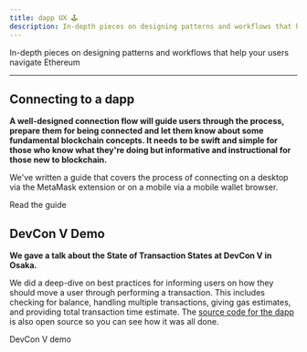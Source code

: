 ```yaml
---
title: dapp UX 🕹
description: In-depth pieces on designing patterns and workflows that help your users navigate Ethereum
---
```


In-depth pieces on designing patterns and workflows that help your users navigate Ethereum

---

## Connecting to a dapp

**A well-designed connection flow will guide users through the process, prepare them for being connected and let them know about some fundamental blockchain concepts. It needs to be swift and simple for those who know what they're doing but informative and instructional for those new to blockchain.**

We've written a guide that covers the process of connecting on a desktop via the MetaMask extension or on a mobile via a mobile wallet browser.

<Link
  href="/guides/ux/connect-a-wallet-conditions">
  Read the guide
</Link>

<Box my={4} />

## DevCon V Demo

**We gave a talk about the State of Transaction States at DevCon V in Osaka.**

We did a deep-dive on best practices for informing users on how they should move a user through performing a transaction. This includes checking for balance, handling multiple transactions, giving gas estimates, and providing total transaction time estimate. The [source code for the dapp](https://github.com/ConsenSys/rimble-devcon-2019) is also open source so you can see how it was all done.

<Link
  href="https://rimble-devcon-demo.netlify.com"
  target="_blank"
  title="Rimble's DevCon V demo"
  rel="noopener"
>
  <Flex alignItems="center">
    DevCon V demo <Icon name="Launch" size="16px" ml={2} />
  </Flex>
</Link>
